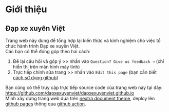 # Giới thiệu

## Đạp xe xuyên Việt

Trang web này dùng để tổng hợp lại kiến thức và kinh nghiệm cho việc tổ chức hành trình Đạp xe xuyên Việt.  
Các bạn có thể đóng góp theo hai cách:

1. Để lại câu hỏi và góp ý >> nhấn vào `Question? Give us feedback →` (chỉ hiển thị trên màn hình máy tính)
2. Trực tiếp chỉnh sửa trang >> nhấn vào `Edit this page` (bạn cần biết [cách sử dụng github](https://docs.github.com/en/repositories/working-with-files/managing-files/editing-files))

Bạn cũng có thể truy cập trực tiếp source code của trang web này tại đây: https://github.com/dapxexuyenviet/dapxexuyenviet.github.io  
Mình xây dựng trang web dựa trên [nextra document theme](https://nextra.site/), deploy lên [github pages](https://pages.github.com/) thông qua [github action](https://docs.github.com/en/actions).
